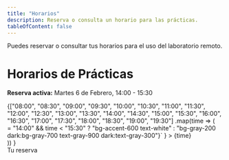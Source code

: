 ```yaml
---
title: "Horarios"
description: Reserva o consulta un horario para las prácticas.
tableOfContent: false
---
```


Puedes reservar o consultar tus horarios para el uso del laboratorio remoto.

<div class="max-w-4xl mx-auto p-6 bg-white dark:bg-gray-800 rounded-lg shadow-lg">
  <h1 class="text-2xl font-bold text-accent-600 dark:text-accent-200 text-center mb-6">
    Horarios de Prácticas
  </h1>

  <div class="mb-6 p-4 bg-gray-100 dark:bg-gray-700 rounded-lg">
    <p class="text-gray-700 dark:text-gray-300">
      <strong class="text-accent-600 dark:text-accent-200">Reserva activa:</strong> 
      Martes 6 de Febrero, 14:00 - 15:30
    </p>
  </div>

  <div class="grid grid-cols-2 sm:grid-cols-4 gap-2">
    {["08:00", "08:30", "09:00", "09:30", "10:00", "10:30", "11:00", "11:30",
      "12:00", "12:30", "13:00", "13:30", "14:00", "14:30", "15:00", "15:30",
      "16:00", "16:30", "17:00", "17:30", "18:00", "18:30", "19:00", "19:30"]
      .map(time => (
        <div
          class={`p-3 rounded-lg text-center font-semibold 
                  ${time >= "14:00" && time < "15:30" ? "bg-accent-600 text-white" : 
                    "bg-gray-200 dark:bg-gray-700 text-gray-900 dark:text-gray-300"}`
          }
        >
          {time}
        </div>
      ))
    }
  </div>

  <div class="mt-6 flex items-center justify-center gap-4">
    <div class="w-4 h-4 bg-accent-600 rounded"></div>
    <span class="text-sm text-gray-700 dark:text-gray-300">Tu reserva</span>
  </div>
</div>
